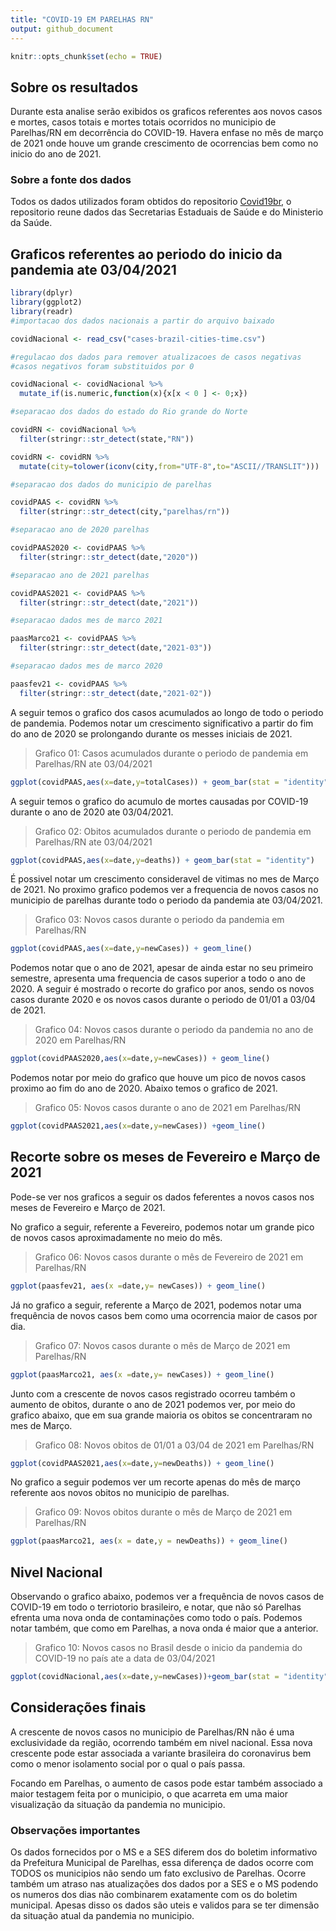 ```yaml
---
title: "COVID-19 EM PARELHAS RN"
output: github_document
---
```


```r
knitr::opts_chunk$set(echo = TRUE)
```

## Sobre os resultados

Durante esta analise serão exibidos os graficos referentes aos novos casos e mortes, casos totais e mortes totais ocorridos no municipio de Parelhas/RN em decorrência do COVID-19. Havera enfase no mês de março de 2021 onde houve um grande crescimento de ocorrencias bem como no inicio do ano de 2021.

### Sobre a fonte dos dados

Todos os dados utilizados foram obtidos do repositorio [Covid19br](https://github.com/wcota/covid19br), o repositorio reune dados das Secretarias Estaduais de Saúde e do Ministerio da Saúde.

## Graficos referentes ao periodo do inicio da pandemia ate 03/04/2021
```r
library(dplyr)
library(ggplot2)
library(readr)
#importacao dos dados nacionais a partir do arquivo baixado

covidNacional <- read_csv("cases-brazil-cities-time.csv") 

#regulacao dos dados para remover atualizacoes de casos negativas
#casos negativos foram substituidos por 0

covidNacional <- covidNacional %>%
  mutate_if(is.numeric,function(x){x[x < 0 ] <- 0;x})

#separacao dos dados do estado do Rio grande do Norte

covidRN <- covidNacional %>%
  filter(stringr::str_detect(state,"RN"))

covidRN <- covidRN %>%
  mutate(city=tolower(iconv(city,from="UTF-8",to="ASCII//TRANSLIT")))

#separacao dos dados do municipio de parelhas

covidPAAS <- covidRN %>%
  filter(stringr::str_detect(city,"parelhas/rn"))

#separacao ano de 2020 parelhas

covidPAAS2020 <- covidPAAS %>%
  filter(stringr::str_detect(date,"2020"))

#separacao ano de 2021 parelhas

covidPAAS2021 <- covidPAAS %>%
  filter(stringr::str_detect(date,"2021"))

#separacao dados mes de marco 2021

paasMarco21 <- covidPAAS %>%
  filter(stringr::str_detect(date,"2021-03"))

#separacao dados mes de marco 2020

paasfev21 <- covidPAAS %>%
  filter(stringr::str_detect(date,"2021-02"))
```
A seguir temos o grafico dos casos acumulados ao longo de todo o periodo de pandemia. Podemos notar um crescimento significativo a partir do fim do ano de 2020 se prolongando durante os messes iniciais de 2021.

> Grafico 01: Casos acumulados durante o periodo de pandemia em Parelhas/RN ate 03/04/2021


```r
ggplot(covidPAAS,aes(x=date,y=totalCases)) + geom_bar(stat = "identity")
```


A seguir temos o grafico do acumulo de mortes causadas por COVID-19 durante o ano de 2020 ate 03/04/2021.

>Grafico 02: Obitos acumulados durante o periodo de pandemia em Parelhas/RN ate 03/04/2021

```r
ggplot(covidPAAS,aes(x=date,y=deaths)) + geom_bar(stat = "identity")
```

É possivel notar um crescimento consideravel de vitimas no mes de Março de 2021.
No proximo grafico podemos ver a frequencia de novos casos no municipio de parelhas durante todo o periodo da pandemia ate 03/04/2021.

> Grafico 03: Novos casos durante o periodo da pandemia em Parelhas/RN

```r
ggplot(covidPAAS,aes(x=date,y=newCases)) + geom_line()
```

Podemos notar que o ano de 2021, apesar de ainda estar no seu primeiro semestre, apresenta uma frequencia de casos superior a todo o ano de 2020. A seguir é mostrado o recorte do grafico por anos, sendo os novos casos durante 2020 e os novos casos durante o periodo de 01/01 a 03/04 de 2021.

> Grafico 04: Novos casos durante o periodo da pandemia  no ano de 2020 em Parelhas/RN


```r
ggplot(covidPAAS2020,aes(x=date,y=newCases)) + geom_line()
```

Podemos notar por meio do grafico que houve um pico de novos casos proximo ao fim do ano de 2020. Abaixo temos o grafico de 2021.

> Grafico 05: Novos casos durante o ano de 2021 em Parelhas/RN


```r
ggplot(covidPAAS2021,aes(x=date,y=newCases)) +geom_line()
```


## Recorte sobre os meses de Fevereiro e Março de 2021

Pode-se ver nos graficos a seguir os dados feferentes a novos casos nos meses de Fevereiro e Março de 2021.

No grafico a seguir, referente a Fevereiro, podemos notar um grande pico de novos casos aproximadamente no meio do mês.

> Grafico 06: Novos casos durante o mês de Fevereiro de 2021 em Parelhas/RN


```r
ggplot(paasfev21, aes(x =date,y= newCases)) + geom_line()
```


Já no grafico a seguir, referente a Março de 2021, podemos notar uma frequência de novos casos bem como uma ocorrencia maior de casos por dia.

> Grafico 07: Novos casos durante o mês de Março de 2021 em Parelhas/RN


```r
ggplot(paasMarco21, aes(x =date,y= newCases)) + geom_line()
```


Junto com a crescente de novos casos registrado ocorreu também o aumento de obitos, durante o ano de 2021 podemos ver, por meio do grafico abaixo, que em sua grande maioria os obitos se concentraram no mes de Março.

> Grafico 08: Novos obitos de 01/01 a 03/04 de 2021 em Parelhas/RN


```r
ggplot(covidPAAS2021,aes(x=date,y=newDeaths)) + geom_line()
```


No grafico a seguir podemos ver um recorte apenas do mês de março referente aos novos obitos no municipio de parelhas.

> Grafico 09: Novos obitos durante o mês de Março de 2021 em Parelhas/RN

```r
ggplot(paasMarco21, aes(x = date,y = newDeaths)) + geom_line()
```


## Nivel Nacional

Observando o grafico abaixo, podemos ver a frequência de novos casos de COVID-19 em todo o terriotorio brasileiro, e notar, que não só Parelhas efrenta uma nova onda de contaminações como todo o país. Podemos notar também, que como em Parelhas, a nova onda é maior que a anterior.

> Grafico 10: Novos casos no Brasil desde o inicio da pandemia do COVID-19 no país ate a data de 03/04/2021


```r
ggplot(covidNacional,aes(x=date,y=newCases))+geom_bar(stat = "identity")
```


## Considerações finais

A crescente de novos casos no municipio de Parelhas/RN não é uma exclusividade da região, ocorrendo também em nivel nacional. Essa nova crescente pode estar associada a variante brasileira do coronavirus bem como o menor isolamento social por o qual o país passa.

Focando em Parelhas, o aumento de casos pode estar também associado a maior testagem feita por o municipio, o que acarreta em uma maior visualização da situação da pandemia no municipio.

### Observações importantes

Os dados fornecidos por o MS e a SES diferem dos do boletim informativo da Prefeitura Municipal de Parelhas, essa diferença de dados ocorre com TODOS os municipios não sendo um fato exclusivo de Parelhas. Ocorre também um atraso nas atualizações dos dados por a SES e o MS podendo os numeros dos dias não combinarem exatamente com os do boletim municipal. Apesas disso os dados são uteis e validos para se ter dimensão da situação atual da pandemia no municipio.





